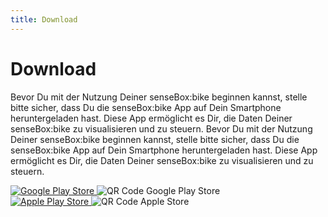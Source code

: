 ```yaml
---
title: Download
---
```



# Download

Bevor Du mit der Nutzung Deiner senseBox:bike beginnen kannst, stelle bitte sicher, dass Du die senseBox:bike App auf Dein Smartphone heruntergeladen hast. Diese App ermöglicht es Dir, die Daten Deiner senseBox:bike zu visualisieren und zu steuern. Bevor Du mit der Nutzung Deiner senseBox:bike beginnen kannst, stelle bitte sicher, dass Du die senseBox:bike App auf Dein Smartphone heruntergeladen hast. Diese App ermöglicht es Dir, die Daten Deiner senseBox:bike zu visualisieren und zu steuern.

<div className="flex justify-evenly">
  <div className="flex flex-col items-center">
    <a
      href="https://play.google.com/store/apps/details?id=de.hochschuletrier.bikeapp"
      target="_blank"
      rel="noopener noreferrer"
    >
      <img src={GooglePlayBadge} alt="Google Play Store" />
    </a>
    <img src={GoogleQRCode} alt="QR Code Google Play Store" />
  </div>
  <div className="flex flex-col items-center">
    <a
      href="https://apps.apple.com/de/app/bikeapp/id1530130134"
      target="_blank"
      rel="noopener noreferrer"
    >
      <img src={iosPlayBadge} alt="Apple Play Store" />
    </a>
    <img src={iosQRCode} alt ="QR Code Apple Store" />
  </div>
</div>
